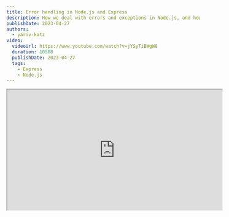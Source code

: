 ```yaml
---
title: Error handling in Node.js and Express
description: How we deal with errors and exceptions in Node.js, and how we handle them in Express
publishDate: 2023-04-27
authors:
  - yariv-katz
video:
  videoUrl: https://www.youtube.com/watch?v=jYSyTiBWgW8
  duration: 10508
  publishDate: 2023-04-27
  tags:
    - Express
    - Node.js
---
```


<div class="not-content flex">
	<iframe
    class="mx-auto mb-10"
    width="560"
    height="315"
    src="https://www.youtube.com/embed/jYSyTiBWgW8?si=KgLojdUwYf9-O1He"
    title="Error handling in Node.js and Express - video"
    allow="accelerometer; clipboard-write; encrypted-media; gyroscope; picture-in-picture; web-share"
    allowFullScreen
    loading="lazy"
    referrerPolicy="strict-origin-when-cross-origin"
    aria-label="Error handling in Node.js and Express - video"
    aria-describedby="iframe-video-description"
	/>
</div>

<span id="iframe-video-description" class="sr-only">
This video explains how to handle errors and exceptions in Node.js and Express, covering synchronous and asynchronous errors, best practices for error handling, and practical examples.
</span>

In this lesson we will understand how `Node` deals with exceptions in your code.  
We will focus on sync errors as well as async errors.  
We will then see how we deal with exceptions in `Express`

## Recap of Error, throw, try..catch

Before we begin let's go over some basics

### Error class

The `Error` class describes an error with properties like message, description, error code, stack track, etc.

```js
const myError = new Error('hello error')
```

### throw

There is a different between `Error` and `exception` an `Error` is a description of something that went wrong, and `exception` is an error that is currently happening and have to be dealt with.  
We use the `throw` passing it usually an `Error` instance to report an exception.

```js
throw new Error('hello exception')
```

### try..catch

Using `try` and `catch` is one way you can catch exception.

```js
try {
  // code that can have errors in it
} catch (err) {
  // ... do something with the error
}
```

This will help you describe an error, throw an exception, catch and deal with that exceptions,  
but they will work on synchronous errors (except for try..catch in an async function).  
Let's examine how we throw and catch errors on async code as well.


## async and sync errors

In this lesson we will divide the errors we are dealing with to 2 groups:

- **Synchronous errors** - those are errors that happen when you execute you code synchronously.  
  For example:

```js
const a = { hello: { world: 'hello world' } }
a.foo.bar
```

In the following example we try to access a missing property in a, and we get:

`Uncaught TypeError: Cannot read properties of undefined (reading 'bar')`

These errors can be caught using `try..catch`

- **Asynchronous errors** - those are errors that happen when you preform something asynchronously and that something fails.  
  In the following code we try to read a file that does not exist

  ```js
  import { readFile } from 'fs/promises'
  readFile('non-existent-file.txt')
  ```

### Type of asynchronous errors

Currently built in to `Node` there are 3 kinds of async errors.

#### Promise

Promises can fail and trigger exception, like in the example above with the read file.  
Let's examine different examples where a promise is throwing an exception.

1. Promise can send an error by calling `reject` in the promise constructor.

```js
// throw an error in the promise constructor
const myHelloPromise = new Promise((resolve, reject) => {
  setTimeout(() => {
    // resolve('hello listeners');
    reject(new Error('something went wrong'));
  }, 1000)
})
```

2. Promise can reject by calling `Promise.reject`

```js
Promise.reject(new Error('something went wrong'));
```

3. you can use `throw` in a `then` block

```js
myHelloPromise.then(() => {
	throw new Error('something happened');
})
```

4. using `throw` in a promise catch block

```js
myHelloPromise.catch(() => {
	throw new Error('something happened');
})
```

5. using `try..catch` inside an async function

```js
/**
 * @returns {Promise<string>}
 */
async function myPromiseFunction() {
	try {
		const helloMsg = await myHelloPromise;	
	} catch(err) {
		console.log(err);
	}
}
```

6. using the second function in `then` block

```js
myHelloPromise.then(() => {
	//this can deal with success
}, (err) => {
	// this deal with err
	if (err.code === 'ENOENT') {
		console.log('file not found');
	} else {
		throw err;
	}
})
```

#### Error first callback

Error first callback is a `Node.js` convention for passing function to async methods.  
In the following example we are reading a file and passing error first callback.

```js
import { readFile } from 'fs'

readFile('non-existent-file.txt', (err, data) => {
  console.log(err)
})
```

Error first callback is a node convention in async functions, where we pass a callback that will be called when the async event is happening.  
In the callback that we pass the first argument is an error.

Let's examine a few examples in Error first callback.  
Ih the following example we are reading a file that does not exist, and dealing with the error.

```js
import { readFile } from 'fs';

readFile('does-not-exist.txt', (err, data) => {
  if(err) {
    console.log('deal with the error here')
  } else {
    console.log(`the data is: ${data.toString()}`);
  }
});
```

Another example is where you have to implement you own async function the will call the callback with an error.

```js
function sayHello(cb) {
  setTimeout(() => {
    // cb(null, 'hello listeners')
    cb(new Error('something happened'))
  }, 1000)
}
```

you are getting a callback and if something happens you call the callback with an error, if not you call it with the data you want to pass to the callback.

There are cases where you can't really handle the error in the callback, and you want to propagate the error to the next level.  
For example we failed to read the file, and we want to propagate the error to the next level.  
In that case you will have to create a function that will get an error first callback and will propagate the error to the next level.

```js
function myReadFile(path, cb) {
  readFile(path, (err, data) => {
    cb(err, data)
  });
}
```

#### EventEmitter

Let's talk about the `EventEmitter` class, and how we deal with exceptions in it.  
using `EventEmitter` we can create custom asynchronous events.  
When you have an instance of `EventEmitter` you can emit an exception event by calling `emit('error', new Error())`.

Simple example of `EventEmitter` emitting an error event.

```js
import { EventEmitter } from 'events'
const emitter = new EventEmitter()
emitter.emit('error', new Error('whoops!'))
```

let's see a more complex example of `EventEmitter` emitting an hello world after 1 second.

```js
import { EventEmitter } from 'events';
const myEmitter = new EventEmitter();

myEmitter.on('message', (msg) => {
	console.log(msg);
});

setTimeout(() => {
  myEmitter.emit('message', 'hello world')
}, 1000)
```

to send an error event you can use the `error` event, the event name is `error` and the first argument is the error.  
Here is the same example of sending an error event after 1 second.

```js
import { EventEmitter } from 'events';
const myEmitter = new EventEmitter();

myEmitter.on('error', (err) => {
	console.log(err);
});

setTimeout(() => {
	myEmitter.emit('error', new Error('something went wrong'))
}, 1000)
```

You can have multiple listeners to the same event, same applies for the `error` event.  
In the following example we have 2 listeners to the `error` event, each one dealing with a different kind of error.

```js
import { EventEmitter } from 'events';

const myEmitter = new EventEmitter();

myEmitter.on('error', (err) => {
  if (err.code === 'GENERAL_ERROR') {
    // deal with it here
  }
})

setTimeout(() => {
  myEmitter.emit('error', new Error('something happened'))
}, 1000)

myEmitter.prependOnceListener('error', (err) => {
  if (err.code === 'something') {
    // deal with it here
  }
})

```

## What the Node.js process will do on an uncaught exception

On an uncaught exception the `Node` process will exit and return a failing code 1.  
The `Node` process will exit on:

- uncaught sync exceptions
- on uncaught `Promise` reject
- on uncaught `EventEmitter` instance emitting `error`

The `Node` process will not exit on an error-first-callback with an error.

Remember that the `Node` process is an instance of an `EventEmitter` and it will emit a few events before exiting, we will go over in this lesson on 2 important ones:
- `uncatchExceptionMonitor`
- `uncaughtException`

Let's examine by code example what happens to the node process when we are not catching an exception.  
Usually when working with NodeJS you often create a webserver that means that your process is running all the time.  
We can mimic an everlasting javascript that constantly running by creating a `setInterval` that will run every 1 second (we can imaging like our webserver is getting a request every second).

```js
setInterval(() => {
  console.log('getting a new request');
}, 1000);
```

Now let's imaging that our server is getting a "request" after 2 seconds that cause an exception that is uncaught:

```js
setInterval(() => {
  console.log('getting a new request');
}, 1000);

setTimeout(() => {
  console.log('request that triggers an exception which we are not catching');
  throw new Error('something went wrong');  
}, 2000)
```

Notice that if we run this script, after 2 seconds our webserver will crash and we can not respond to any requests.  
Your webserver can crash, and in that case you will want to report that exception and restart the server, so you can still respond to requests.  
In the express docs they recommend running your webserver in production with a process manager like `pm2` that will restart your server when it crashes [see this section in the Express docs](https://expressjs.com/en/advanced/best-practice-performance.html#using-pm2).  

The crash of the server also happens when you are using `Promise` and you are not catching the promise reject.
For example:


```js
setInterval(() => {
  console.log('getting a new request');
}, 1000);

setTimeout(() => {
  console.log('request that triggers an exception which we are not catching');
  Promise.reject(new Error('something went wrong'));
}, 2000)
```

Same crash will happen when you are using `EventEmitter` and you are not catching the error event.

```js
import { EventEmitter } from 'events';
const myEmitter = new EventEmitter();

setInterval(() => {
  console.log('getting a new request');
}, 1000);

setTimeout(() => {
  console.log('request that triggers an exception which we are not catching');
  myEmitter.emit('error', new Error('something went wrong'));
}, 2000)
```

uncaught `error` event will also crash the server.  
The only exception is in Error-first-callback where it will not cause a crash for example:


```js

import { readFile } from 'fs';

setInterval(() => {
  console.log('getting a new request');
}, 1000);

setTimeout(() => {
  console.log('request that triggers an exception which we are not catching');
  readFile('something-that-does-exist.txt', (err, data) => {
    console.log(err);
  })
}, 2000)
```

Even though the file in the `readFile` does not exist, the server will not crash.

## How express is dealing with uncaught exceptions

To check how express is dealing with exception we will create a simple express webserver.  
We will need to install express so in the terminal run:

```bash
npm init --yes
npm i express
```

at the time of this recording we are at express version `4.18.2`.  
let's create a simple express server and using this example try to figure out how express is dealing with exceptions.  
We will create a path for `/hello` that sends a greeting, and another path `/generate-error` that will throw an exception.

```js
import express from 'express';

const app = express();

app.get('/hello', (_req, res) => {
  res.send('hello world');
});

app.get('/generate-error', (_req, res) => {
  throw new Error('some error');
});

app.listen(3000, () => {
  console.log('we are listening on port 3000');
});
```

In this example we are trying to see how express is dealing with sync exceptions.  
If we activate this app we will see that express has a default behavior for dealing with synchronous exceptions. Express will not crash rather direct us to a 500 page which displays the stacktrace in development.  
It is recommended to set the `NODE_ENV` to `production` in production so the stacktrace will not be displayed.


Now let's examine how express is dealing with async exceptions.  
We will start by examining how express is dealing with `Promise` reject.

Now let's change the route handler for `/generate-error` to use a `Promise` that rejects.

```js
...

app.get('/generate-error', (_req, res) => {
  Promise.reject(new Error('some error'));
});

...
```

In this example express could not deal with this uncaught promise exception properly and it caused our server to crash.  
Regarding promise rejection is will act a bit differently in express version 5, and it will not crash the server.  
On express version 5 the promise rejection will be caught and will be passed to the error handlers where the default will display the 500 page with the stack trace.

Now let's try with `EventEmitter` what does express do when we have an uncaught error event in an event.

```js
app.get('/generate-error', (_req, res) => {
  simpleEventEmitter.emit('error', new Error('something went wrong'));
});
```

on this case express will catch the error and transfer us to 500 page

```js
app.get('/generate-error', (_req, res) => {
  setTimeout(() => {
    simpleEventEmitter.emit('error', new Error('something went wrong'));  
  }, 1000)
});
```

In this case express will not catch the error and the server will crash.  
It all depends if the error is part of sync code or async code, if it's part of sync code the emit runs synchronously and express will catch it, if it's part of async code the emit still run synchronously but on async code so the entire block is async, in that case express can not catch the error and our webserver will crash.

Let's check if anything special is happening when we are using `error-first-callback` in express.

```js
import { readFile } from 'fs';
app.get('/generate-error', (_req, res, next) => {
  readFile('non-existing-file', (err, data) => {
    if (err) {
      next(err)
    } else {
      res.send('hello world');
    }
  })
});
```

express won't help you on this case as well, what is usually done is call the `next(err)` with the error you got, and only in that case express will know about the error and transfer you to the error middlewares.

## academeez express-errors package

To help you close the gap of express and async exceptions we created an express middleware that will catch all the async exceptions and will pass them to the error handler.  
What we are doing in this middleware is using [Zone.js](https://github.com/angular/zone.js) to create a zone for each request, this way the request is inside an execution context which allows us to know if there are async exceptions and pass it to express error handler.

To install the package run:

```bash
npm i az-express-errors
```

let's start a new express and typescript project and use this middleware and see how it helps us catch async exceptions.

install typescript and `@types/express`

```bash
npm i -D typescript @types/express
```

create a `tsconfig.json` file with the following command:

```bash
npx tsc --init
```

I will constantly run the typescript compiler in watch mode so I can see the changes in the code.

```bash
npx tsc -w
```

We will create a file called `az-error-middleware.ts` and we will create express webserver and install academeez express-errors package.

```ts
import createApplication from 'express';
import azErrors from 'az-express-errors';

const app = createApplication();

app.use(azErrors());

app.get('/', (req, res) => {
})

app.listen(3000, () => {
  console.log('server started on port 3000');
})
```

After installing the `az-express-errors` let's see a few things that we now have, we will focus on the single route handler that we have and try to create async exceptions there:

```ts
app.get('/', (req, res) => {
  Promise.reject(new Error('something went wrong'));
})
```

Rejecting promise that would cause our server to crash the `az-express-errors` is catching and transferring us to the error handlers.
the same will work if using `async-await` in the express route handler.

Now let's see what happens with `EventEmitter`

```ts
import { EventEmitter } from 'events';
const myErrorEmitter = new EventEmitter();
app.get('/', (req, res) => {
  setTimeout(() => {
    myErrorEmitter.emit('error', new Error('something went wrong'));
  }, 1000)
})
```

This used to cause our server to crash, but now with the `az-express-errors` it will catch the `EventEmitter` exception and transfer us to the error handlers.

With error first callback you can now simply throw the err that you are getting to pass it to the error handlers.


```ts
import { readFile } from 'fs';
app.get('/', (req, res) => {
  readFile('non-existing-file', (err, data) => {
    (req as any).azZone.runGuarded(() => {
      throw err;
    })
  })
})
```

you have in the `req` object a refrence to the execution context and in there you can feel free to use throw even in async methods or error first callbacks.

So if you need help with async exceptions in express you can use the `az-express-errors` package, which will help you with rejected promises, EventEmitter error event, throwing exceptions in async functions, and error first callbacks.

## process events related to exceptions

The node process that is in charge of running your code is an instance of `EventEmitter` and it will emit a few events when an exception is not caught.  
You can access the node process by accessing global `process` object.  
Let's examine 2 events that relate to exceptions: `uncaughtException` and `uncaughtExceptionMonitor`.

```js
setInterval(() => {
	console.log("I'm running");
}, 1000);

setTimeout(() => {
	throw new Error('something happened');
}, 2000);

process.on('uncaughtExceptionMonitor', function(err) {
  console.log('this will be called before uncaughtException event')
  console.log('it wont prevent the node process from crashing');
  console.log('and we use this event to log the error, create a log file with the error ect.');
});

process.on('uncaughtException', function() {
	console.log('uncaughtException');
	if (err.code === '...') {
		process.exit(100)
	}
})
```

The first section of the code is to mimic a webserver that is always running and getting some request after 2 seconds that is causing an exception.  
We are attaching a listener to the `process` event called `uncaughtExceptionMonitor` that will be called before the `uncaughtException` event, this event is used for logging or creating a log file for the error that happened.  
The second event we are subscribing to is the `uncaughtException` event that will be called when an exception is not caught, now usually when an exception bubbles up to the `process` it will crash the node process, but this event allows you to do custom behaviour for the uncaught exception, for example you can check the error code and exit the process with a different code. if you are subscribing to this event node will not crash and you will have to exit the `process` manually using `process.exit`.  
Note that it is not recommended to keep going when you have an uncaught exception, it's best to crash, restart the webserver with the process manager that is used to run it, and make sure the exception is properly logged so you can debug the problem.
Don't use this event to stop the process from crashing, use it for cleanup, proper exit code, things you need to do before exiting.

## Express uncaught exceptions

As we examined, express can help you catch the synchrone exceptions, but it can't help you with async exceptions.  
On express version 5 it can help you catch rejected promises in the route handlers, but it can't help you with `EventEmitter` or `error-first-callback`.  
If there is an uncuaght exception in express which is not transfered to express error handlers, then that exception will bubble up to the `process` and node will deal with that exception like we learned, by calling the proper events and eventually crashing the node process.

## Exception journey

When an exception is thrown, if there is nothing to catch that exception, that exception will bubble up the stacktrace to the parent, if the parent does not have something to catch it, it will bubble up to the parent of the parent, and so on until it reaches the `process` object.
If it reached the `process` object, the `process` will emit the `uncaughtException` event, and if you are subscribed to that event you can do something with that exception, if not the node process will crash.

you can also catch the exception somewhere in the stacktrace do something and rethrow the exception if there is something only the parent might know that is required to deal with the exception.

## mental notes on dealing with exceptions

We need to strive to catch all the exceptions that can happen in our code, and deal with them properly.  
The simple example is to have a line of code that can throw an exception, and you can wrap that line of code with a `try..catch` (or equivilant in async types) and deal with the exception at the point of origin.  
But things are not always that simple, there are times when you don't have the proper tools to deal with the exception when it happens and you have to let the exception bubble up to the parent where one of the parents can handle that exception.  
Often we also want to create generic errors that will handle when a certain type of exception happens.  
There are also times when there is not one place that handle the exception but multiple places, where you might catch an exception and rethrow (either that exception or some other exception).

### 1. Catching the exception when it happens

An express example of catching the exception when it happens might look like this:

```js
app.get('/', (req, res) => {

  try {
    // ... this code might have and exception
    console.log('i can have an exception here')
  } catch(err) {
    // ... deal with the error when it happens
  }
})
```

### 2. Bubble up the exception

In express an example of letting the exception bubble up might look like this:

```js
// 2. let the parent handle the error
async function queryTheDb(query: string): Promise<any> {
  // ...
  // runs the query in the db
  // if there is an error, it will throw an exception
}

app.get('/', async (req, res) => {
  try {
    await queryTheDb('some ileagal query')
  } catch(err) {
    res.send('some error message')
  }
})
```

and if you want you can bubble the exception even further up to error middlewares by calling `next(err)`.

### 3. catch and the rethrow

an example of express where we catch and rethrow the error might look like this:

```js
// 3. combine catching and rethrowing the error

class QueryError extends Error {

}

app.get('/', async (req, res, next) => {
  try {
    await queryTheDb('some ileagal query')
  } catch(err) {
    const queryError = new QueryError('some error message');
    next(queryError)
  }
})
```

In this example we are catching the exception and creating a custom error class that we created `QueryError` and we are rethrowing that error to the next error middleware.

## Best practices for dealing with exceptions

Let's give a set of best practice rules for dealing with exceptions in NodeJS and Express.

### 1. Group Exceptions

Similar exceptions can resurface in different places in your code.  
For example, you might have an authorization error that can happen in multiple places in your code if the user is trying to access resource he is not permitted to.  
In that case you would want a to group those authorization exception together and deal with them in a generic single location.  
Some of those generic exceptions dealing can not be 100% dealt in a single location, maybe they contain generic section that applies to all those exceptions, and some specific part that needs to be addressed in the specific location where the exception happened.  
In that case you can use the catch and rethrow technique to catch it in the specific place, create the specific logic and then rethrow the rest to the generic location where the exception should now have a similar treatment.

#### Exception groups usually mean Custom error classes

If you have a group of exceptions it is often also recommended to create custom error classes that represents your different group properly.  
Those custom error classes can be tailored to your needs, and the need of the specific group that this exception represents.

In the following code example we are creating different groups of exceptions:

```typescript
import type { Request } from "express";

export class AcademeezError extends Error {
  constructor(message: string, public status: number, public request: Request) {
    super(message);
    this.name = 'AcademeezError';

    // Object.setPrototypeOf(this, new.target.prototype);
  }
}

export class AuthorizationError extends AcademeezError {
  constructor(request: Request) {
    super("You are not authorized to view this", 403, request);
    this.name = 'AuthorizationError';
  }
}

export class AutheticationError extends AcademeezError {
  constructor(message: string, request: Request) {
    super("You are not authenticated to view this", 401, request);
    this.name = 'AutheticationError';
  }
}

```

We are creating a parent error class named `AcademeezError` that represents the parent of all the error custom class groups that we are going to create.  
After that we are creating 2 custom error classes that represents two group of exceptions that are repeating in our app `AuthorizationError` that set the status to 403 and `AutheticationError` that set the status to 401.

### 2. Common logic for certain/all exceptions

Ask yourself when this group of exception is happening, is there a common action that i want to be performed for all those exceptions in the group?

For example I might decide: on all exceptions i want to log them to my logging solution, or for all authorization exception I want to count the number of that exception for that user (is that user trying to access unauthorized resources often?).  

Depending on the framework you are using, you will often get help from the framework regarding that common logic. For example `express` had [Error handlers](https://expressjs.com/en/guide/error-handling.html) to help you deal with common logic when a certain exception is happening.
Let's see an example of adding a common logic for a group of exceptions in express by using the error middleware

#### Express Error Middleware

In express we can create common logic for exceptions using **Error Middlewares**.  
Attaching an error middleware is simply taking the Express application and attach a middleware using `use`, only this middleware gets 4 arguments instead of 3, the first argument is the error that happened.

```typescript
app.use((err: Error, req: Request, res: Response, next: NextFunction) => {
  // place you error middleware common logic here.
})
```

Here is an example of express app where we attach an error middleware to log our exceptions:

```typescript
import createApplication, {type Request, type Response, type NextFunction} from 'express';

const app = createApplication();

app.get('/', (req, res, next) => {
  res.send('hello pm2');
})

app.use((err: Error, req: Request, res: Response, next: NextFunction) => {
  // some common logic for all exceptions to log the exception
  console.log('we are now reporting the error to out logging server')
  next(err)
})

app.listen(3000, () => {
  console.log('listening on port 3000')
})

```

when the error middleware is running we can either return the response, or pass it to the next error middleware.

We also might have multiple error middlewares where each one might deal with certain group of exceptions, and pass the rest to the next error middleware.

```typescript
import createApplication, {type Request, type Response, type NextFunction} from 'express';

const app = createApplication();

app.get('/', (req, res, next) => {
  res.send('hello pm2');
})

app.use((err: Error, req: Request, res: Response, next: NextFunction) => {  
  if (err instanceof AuthorizationError) {
    // console.log('save user info and resource to db to maybe suspend the user')
    // ... do common logic related to authorization error
    // return response
    return res.status(403).send('you are not authorized to view this')
  } else {
    next(err)
  }
})

app.use((err: Error, req: Request, res: Response, next: NextFunction) => {
  // some common logic for all exceptions to log the exception
  console.log('we are now reporting the error to out logging server')
  next(err)
});



app.listen(3000, () => {
  console.log('listening on port 3000')
})
```

In the following example we have a specific error middleware that works together with our custom errors to check if we have an authorization error, and create the common logic for the exception, or move the exception to the other error middlewares.  
Notice that the order of the error middlewares matter, and they will run by the order they are organized.

### 3. Be specific

I often see developers just wrapping a big block of code that can fail in many places for different reasons, and they simply wrap that code in one big `try..catch` block. While they are doing that they lose the ability to know what exactly went wrong, and what they should do about it.  
You have to be specific regarding your exceptions, usually if you have a very large code block wrapped in a single try and catch it's a bad practice, you should try to be more specific and wrap only the code that can fail in a specific way in a specific `try..catch` block.

### 4. log log log

The next recommendation regarding dealing with exceptions is logging your exceptions, and I don't mean here using `console.log` but using a more advanced solution like a logging server.  
Cloud providers today will give you a logging solution that you can use to log your exceptions, and you can use that logging solution to search for exceptions, and to create alerts when a certain exception is happening too often.  
There are also logging libraries like [winston](https://github.com/winstonjs/winston) that can connect to your logging solution making the process of logging to your logging server a breeze.  
I do not recommend using `console.log` for your logging solution, it might be ok on development but on production you should use a more advanced logging solution. In fact I usually add a lint rule of [no console.log](https://eslint.org/docs/latest/rules/no-console).

In the following example we will try to use `winston` to log our exceptions.  
Install winston by running:

```bash 
npm i winston
```

When using `winston` we can attach `transports` which are different strategies we can use for logging.

```typescript title="logger.ts"

import { createLogger, transports } from 'winston';

export const logger = createLogger({
  transports: [
      // new transports.Console()
    ...(process.env['NODE_ENV'] === 'development' ? [new transports.Console()] : []),
    new transports.File({ filename: 'error.log', level: 'error' }),
  ]
})
```

In this example we are creating a logger that will log to the console in development and to a file in production.

Now i can use this logger in my error middlewares that we created before:

```typescript
import { logger } from './logger';

app.use((err: Error, req: Request, res: Response, next: NextFunction) => {
  // some common logic for all exceptions to log the exception
  logger.error(err.message);
  next(err)
});
```

#### PM2 and logging

It's recommended to use a process manager like `pm2` to run your node process, and `pm2` can help you with logging your exceptions.
In the Express docs they recommend to not run your application using `node` but to use a process manager like `pm2` to run your application.
Few advantages of using `pm2` are:
- restart the server when it crashes
- run your app in a cluster mode where multiple instances of your app are running
- monitoring your process
We can take advantage of process-managers like `pm2` to help us with logging when the process is crashing:

Install pm2 by running:

```bash
npm i pm2
```

We will run `pm2` using a simple launch script:

```typescript
import pm2 from 'pm2';

pm2.connect(function(err) {
  if (err) {
    console.error(err)
    process.exit(2)
  }

  pm2.start({
    script    : 'error-middleware.js',
    name      : 'error-middleware'
  }, function(err, apps) {
    if (err) {
      console.error(err)
      return pm2.disconnect()
    }

    pm2.launchBus(function(err, bus) {
      bus.on('process:exception', function(packet: any) {
        console.log('process:exception', packet.data)
      });
    });
  })
})

```

In this example `pm2` will run the file `error-middleware.js` and will log the exceptions that are happening in the process.

You can also use the `uncaughtException` event to log the exception to your logging solution and after logging call `process.exit`.

The most important thing to remember in this example is to log your exception, other use process manager and log when your process is crashing or use the `uncaughtException` event to log the exception and exit the process.

## Summary

hope this lesson gave you some insights regarding how to deal with exception.
Remember that your node process will crash on uncuaght exception (even async exceptions).
We usually run our node application using process manager that will restart the server when it crashes.
Express will help you with sync exceptions, and on version 5 it will help you with rejected promises, but it won't help you with `EventEmitter` or `error-first-callback` or promise rejection of version lower than 5.
If you want a good protection against async exceptions in express, feel free to use academeez [express-errors package](https://github.com/ywarezk/express-errors).  
Try to group you exceptions when possible and create an express error middleware to deal with common logic in those exception groups.  
Remember to log your exceptions, log your process state, and use a dedicated log server (the cloud providers can give you a good solution).




